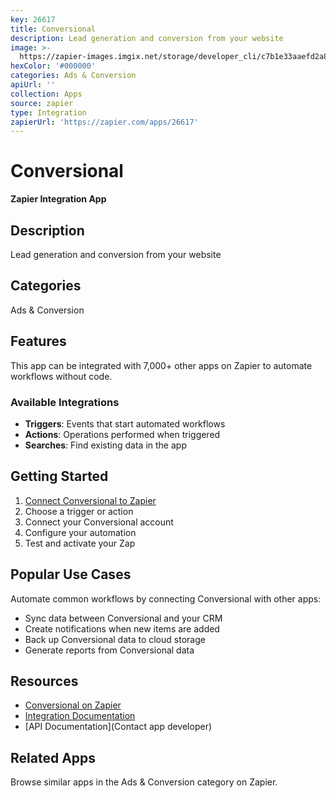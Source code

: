 ```yaml
---
key: 26617
title: Conversional
description: Lead generation and conversion from your website
image: >-
  https://zapier-images.imgix.net/storage/developer_cli/c7b1e33aaefd2a85511b4c3c58ff1399.png?auto=format%2Ccompress&ixlib=python-3.0.0&q=50
hexColor: '#000000'
categories: Ads & Conversion
apiUrl: ''
collection: Apps
source: zapier
type: Integration
zapierUrl: 'https://zapier.com/apps/26617'
---
```

# Conversional

**Zapier Integration App**

## Description

Lead generation and conversion from your website

## Categories

Ads & Conversion

## Features

This app can be integrated with 7,000+ other apps on Zapier to automate workflows without code.

### Available Integrations

- **Triggers**: Events that start automated workflows
- **Actions**: Operations performed when triggered
- **Searches**: Find existing data in the app

## Getting Started

1. [Connect Conversional to Zapier](https://zapier.com/apps/26617)
2. Choose a trigger or action
3. Connect your Conversional account
4. Configure your automation
5. Test and activate your Zap

## Popular Use Cases

Automate common workflows by connecting Conversional with other apps:

- Sync data between Conversional and your CRM
- Create notifications when new items are added
- Back up Conversional data to cloud storage
- Generate reports from Conversional data

## Resources

- [Conversional on Zapier](https://zapier.com/apps/26617)
- [Integration Documentation](https://zapier.com/apps/26617/integrations)
- [API Documentation](Contact app developer)

## Related Apps

Browse similar apps in the Ads & Conversion category on Zapier.
